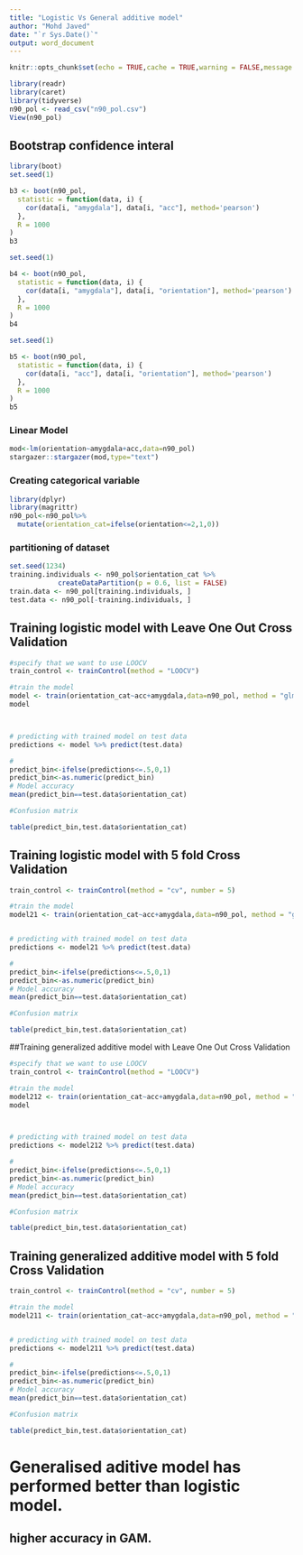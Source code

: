 ---
title: "Logistic Vs General additive model"
author: "Mohd Javed"
date: "`r Sys.Date()`"
output: word_document
---


```{r setup, include=FALSE}
knitr::opts_chunk$set(echo = TRUE,cache = TRUE,warning = FALSE,message = FALSE,dpi = 180,fig.width = 8,fig.height = 5)
```




```{r}
library(readr)
library(caret)
library(tidyverse)
n90_pol <- read_csv("n90_pol.csv")
View(n90_pol)  
```




## Bootstrap confidence interal


```{r}
library(boot)
set.seed(1)

b3 <- boot(n90_pol, 
  statistic = function(data, i) {
    cor(data[i, "amygdala"], data[i, "acc"], method='pearson')
  },
  R = 1000
)
b3

```
```{r}
set.seed(1)

b4 <- boot(n90_pol, 
  statistic = function(data, i) {
    cor(data[i, "amygdala"], data[i, "orientation"], method='pearson')
  },
  R = 1000
)
b4

set.seed(1)

b5 <- boot(n90_pol, 
  statistic = function(data, i) {
    cor(data[i, "acc"], data[i, "orientation"], method='pearson')
  },
  R = 1000
)
b5


```



### Linear Model




```{r}

mod<-lm(orientation~amygdala+acc,data=n90_pol)
stargazer::stargazer(mod,type="text")
```



### Creating categorical variable

```{r}
library(dplyr)
library(magrittr)
n90_pol<-n90_pol%>%
  mutate(orientation_cat=ifelse(orientation<=2,1,0))
```


### partitioning of dataset



```{r}
set.seed(1234)
training.individuals <- n90_pol$orientation_cat %>%
			createDataPartition(p = 0.6, list = FALSE)
train.data <- n90_pol[training.individuals, ]
test.data <- n90_pol[-training.individuals, ]
```


## Training logistic model with Leave One Out Cross Validation


```{r}
#specify that we want to use LOOCV
train_control <- trainControl(method = "LOOCV")

#train the model
model <- train(orientation_cat~acc+amygdala,data=n90_pol, method = "glm", trControl = train_control)
model



# predicting with trained model on test data
predictions <- model %>% predict(test.data)

# 
predict_bin<-ifelse(predictions<=.5,0,1)
predict_bin<-as.numeric(predict_bin)
# Model accuracy
mean(predict_bin==test.data$orientation_cat)

#Confusion matrix

table(predict_bin,test.data$orientation_cat)


```


## Training logistic model with 5 fold Cross Validation



```{r}
train_control <- trainControl(method = "cv", number = 5)

#train the model
model21 <- train(orientation_cat~acc+amygdala,data=n90_pol, method = "glm", trControl = train_control)


# predicting with trained model on test data
predictions <- model21 %>% predict(test.data)

# 
predict_bin<-ifelse(predictions<=.5,0,1)
predict_bin<-as.numeric(predict_bin)
# Model accuracy
mean(predict_bin==test.data$orientation_cat)

#Confusion matrix

table(predict_bin,test.data$orientation_cat)

```


##Training generalized additive model with Leave One Out Cross Validation


```{r}

#specify that we want to use LOOCV
train_control <- trainControl(method = "LOOCV")

#train the model
model212 <- train(orientation_cat~acc+amygdala,data=n90_pol, method = "gam", trControl = train_control)
model



# predicting with trained model on test data
predictions <- model212 %>% predict(test.data)

# 
predict_bin<-ifelse(predictions<=.5,0,1)
predict_bin<-as.numeric(predict_bin)
# Model accuracy
mean(predict_bin==test.data$orientation_cat)

#Confusion matrix

table(predict_bin,test.data$orientation_cat)

```

## Training generalized additive model with 5 fold Cross Validation




```{r}
train_control <- trainControl(method = "cv", number = 5)

#train the model
model211 <- train(orientation_cat~acc+amygdala,data=n90_pol, method = "gam", trControl = train_control)


# predicting with trained model on test data
predictions <- model211 %>% predict(test.data)

# 
predict_bin<-ifelse(predictions<=.5,0,1)
predict_bin<-as.numeric(predict_bin)
# Model accuracy
mean(predict_bin==test.data$orientation_cat)

#Confusion matrix

table(predict_bin,test.data$orientation_cat)
```

# Generalised aditive model has performed better than logistic model.
## higher accuracy in GAM.


